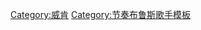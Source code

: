 <noinclude>
{{noteTA
|G1=Music
}}
</noinclude>
{{Navbox musical artist
| name = The Weeknd
| title = [[威肯]]
| bodyclass = hlist
| background = solo_singer
| above = 
* [[威肯作品列表|作品列表]]
* [[威肯獲獎與提名列表|獲獎與提名]]

| group1 = 錄音室專輯
| list1 = 
* 《{{le|親親國度|Kiss Land}}》
* 《[[狂野之美]]》
* 《[[星聞人物 (專輯)|星聞人物]]》
* 《[[黑潮時刻]]》
* 《[[黎明FM]]》

| group2 = 合輯
| list2 = 
* 《{{le|三部曲 (威肯專輯)|Trilogy (The Weeknd album)|三部曲}}》
* 《{{le|The Weeknd in Japan}}》
* 《[[黑潮之王]]》

| group3 = 混音帶
| list3 = 
* 《{{le|House of Balloons}}》
* 《{{le|Thursday (專輯)|Thursday (album)|Thursday}}》
* 《{{le|Echoes of Silence}}》

| group4 = 迷你專輯
| list4  =
* 《{{le|My Dear Melancholy}}》

| group5 = 巡迴演唱會
| list5 =
* [[The Madness Fall Tour]]
* [[Starboy: Legend of the Fall Tour]]
* [[The Weeknd Asia Tour]]
* [[The After Hours Tour]]
* {{le|第五十五届超级碗中场秀|Super Bowl LV halftime show}}
| group6 = 單曲
| list6 = 
* 〈{{le|Wicked Games}}〉
* 〈{{le|Twenty Eight|Twenty Eight (song)}}〉
* 〈{{le|The Zone|The Zone (song)}}〉
* 〈{{le|Kiss Land|Kiss Land (song)}}〉
* 〈{{le|Belong to the World}}〉
* 〈{{le|Live For}}〉
* 〈{{le|Wanderlust|Wanderlust (The Weeknd song)}}〉
* 〈{{le|頻率 (威肯歌曲)|Often|頻率}}〉
* 〈[[用力爱我]]〉
* 〈{{le|值得 (威肯歌曲)|Earned It|值得}}〉
* 〈[[山丘 (威肯歌曲)|山丘]]〉
* 〈[[無法擋的愛]]〉
* 〈{{le|夜晚 (威肯歌曲)|In the Night (song)|夜晚}}〉
* 〈{{le|熟悉感|Acquainted}}〉
* 〈[[星聞人物 (歌曲)|星聞人物]]〉
* 〈[[感覺對了]]〉
* 〈{{le|派對動物 (威肯歌曲)|Party Monster (song)|派對動物}}〉
* 〈{{le|提醒者|Reminder (song)}}〉
* 〈{{le|搖擺 (威肯歌曲)|Rockin' (song)|搖擺}}〉
* 〈{{le|為你而亡|Die for You (song)|為你而亡}}〉
* 〈{{le|秘密 (威肯歌曲)|Secrets (The Weeknd song)|秘密}}〉
* 〈[[Pray for Me]]〉
* 〈{{le|Call Out My Name}}〉
* 〈{{le|Lost in the Fire}}〉
* 〈{{le|Power Is Power}}〉
* 〈[[Heartless]]〉
* 〈[[Blinding Lights]]〉
* 〈{{le|In Your Eyes (威肯歌曲)|In Your Eyes (The Weeknd song)|In Your Eyes}}〉
* 〈{{le|Smile (Juice Wrld and The Weeknd song)|Smile (Juice Wrld and The Weeknd song)|Smile}}〉
* 〈{{le|結束了|Over Now (Calvin Harris and The Weeknd song))}}〉

| group7 = 合作單曲
| list7 =
* 〈{{le|Crew Love}}〉
* 〈{{le|Remember You}}〉
* 〈{{le|Odd Look#The Weeknd remix|Odd Look}}〉(remix)
* 〈[[勇者之心]]〉
* 〈{{le|Or Nah (Ty Dolla Sign歌曲)|Or Nah (Ty Dolla Sign song)|Or Nah}}〉 (remix)
* 〈{{le|Might Not}}〉
* 〈{{le|Nocturnal (歌曲)|Nocturnal (song)|Nocturnal}}〉
* 〈{{le|Low Life (歌曲)|Low Life (song)|Low Life}}〉
* 〈{{le|Wild Love (羊绒猫歌曲)|Wild Love (Cashmere Cat song)|Wild Love}}〉
* 〈{{le|Some Way}}〉
* 〈{{le|Lust for Life (拉娜·德芮歌曲)|Lust for Life (Lana Del Rey song)|Lust for Life}}〉
* 〈{{le|A Lie}}〉
* 〈{{le|What You Want (歌曲)|What You Want (song)|What You Want}}〉
* 〈{{le|Wake Up (崔維斯·史考特歌曲)|Wake Up (Travis Scott song)|Wake Up}}〉

| group8 = 其他歌曲
| list8 =
* 〈{{le|One of Those Nights (Juicy J歌曲)|One of Those Nights (Juicy J song)|One of Those Nights}}〉
* 〈{{le|你說啊|Tell Your Friends (song)}}〉
* 〈{{le|囚犯 (威肯歌曲)|Prisoner (the Weeknd song)|囚犯}}〉
* 〈{{le|FML (歌曲)|FML (song)|FML}}〉
* 〈{{le|6 Inch}}〉
* 〈{{le|錯愛|False Alarm (the Weeknd song)}}〉
* 〈{{le|星聞女孩|Stargirl Interlude}}〉
* 〈{{le|人生之道|Sidewalks (song)}}〉
* 〈{{le|六呎之下|Six Feet Under (the Weeknd song)}}〉
* 〈{{le|寂寞夜晚|A Lonely Night}}〉
* 〈{{le|我都知道 (威肯歌曲)|All I Know (The Weeknd song)|我都知道}}〉
* 〈{{le|Comin Out Strong}}〉
* 〈{{le|Try Me (威肯歌曲)|Try Me (the Weeknd song)|Try Me}}〉
* 〈{{le|Price on My Head}}〉
* 〈{{le|After Hours (威肯歌曲)|After Hours (the Weeknd song)|After Hours}}〉
* 〈{{le|Hardest to Love}}〉
* 〈{{le|Scared to Live}}〉
* 〈{{le|Snowchild}}〉
* 〈{{le|Faith (威肯歌曲)|Faith (the Weeknd song)|Faith}}〉
* 〈[[Save Your Tears]]〉
* 〈{{le|Until I Bleed Out}}〉
}}
<noinclude>
{{DEFAULTSORT:Weeknd, The}}
[[Category:威肯]]
[[Category:节奏布鲁斯歌手模板]]
</noinclude>